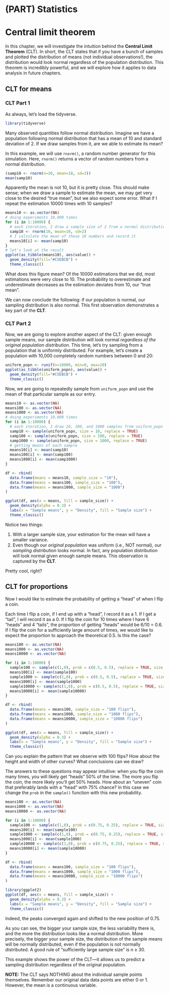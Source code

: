 # (PART) Statistics {-}

# Central limit theorem

In this chapter, we will investigate the intuition behind the **Central Limit Theorem** (CLT). In short, the CLT states that if you have a bunch of samples and plotted the distribution of means (not individual observations!), the distribution would look normal regardless of the population distribution. This theorem is incredibly powerful, and we will explore how it applies to data analysis in future chapters.

## CLT for means

### CLT Part 1

As always, let's load the tidyverse.

```r
library(tidyverse)
```

Many observed quantities follow normal distribution. Imagine we have a population following normal distribution that has a mean of 10 and standard deviation of 2. If we draw samples from it, are we able to estimate its mean?
  
In this example, we will use `rnorm()`, a random number generator for this simulation. Here, `rnorm()` returns a vector of random numbers from a normal distribution.

```r
(samp10 <- rnorm(n=10, mean=10, sd=2))
mean(samp10)
```

Apparently the mean is not 10, but it is pretty close. This should make sense; when we draw a sample to estimate the mean, we may get very close to the desired "true mean", but we also expect some error. What if I repeat the estimation 10000 times with 10 samples?

```r
means10 <- as.vector(NA)
# doing experiments 10,000 times
for (i in 1:10000) {
  # each iteration, I draw a sample size of 2 from a normal distribution
  samp10 <- rnorm(10, mean=10, sd=2)
  # I calculate the mean of these 10 numbers and record it
  means10[i] <- mean(samp10)  
}
# let's look at the result
ggplot(as_tibble(means10), aes(value)) +
  geom_density(fill="#C5EBCB") +
  theme_classic()
```

What does this figure mean? Of the 10000 estimations that we did, most estimations were very close to 10. The probability to overestimate and underestimate decreases as the estimation deviates from 10, our "true mean".

We can now conclude the following: if our population is normal, our sampling distribution is also normal. This first observation demonstrates a key part of the **CLT**.


### CLT Part 2

Now, we are going to explore another aspect of the CLT: given enough sample means, our sample distribution will look normal *regardless of the original population distribution*. This time, let's try sampling from a population that is uniformly distributed. For example, let's create a population with 10,000 completely random numbers between 0 and 20:

```r
uniform_popn <- runif(n=10000, min=0, max=20)
ggplot(as_tibble(uniform_popn), aes(value)) +
  geom_density(fill="#C5EBCB") +
  theme_classic()
```

Now, we are going to repeatedly sample from `uniform_popn` and use the mean of that particular sample as our entry.

```r
means10 <- as.vector(NA)
means100 <- as.vector(NA)
means1000 <- as.vector(NA)
# doing experiments 10,000 times
for (i in 1:10000) {
  # each iteration, I draw 10, 100, and 1000 samples from uniform_popn
  samp10 <- sample(uniform_popn, size = 10, replace = TRUE)
  samp100 <- sample(uniform_popn, size = 100, replace = TRUE)
  samp1000 <- sample(uniform_popn, size = 1000, replace = TRUE)
  # getting means of each sample
  means10[i] <- mean(samp10)
  means100[i] <- mean(samp100)
  means1000[i] <- mean(samp1000)
}

df <- rbind(
  data.frame(means = means10, sample_size = "10"),
  data.frame(means = means100, sample_size = "100"),
  data.frame(means = means1000, sample_size = "1000")
)

ggplot(df, aes(x = means, fill = sample_size)) + 
  geom_density(alpha = 0.3) +
  labs(x = "Sample means", y = "Density", fill = "Sample size") +
  theme_classic()
```

Notice two things:

1. With a larger sample size, your estimation for the mean will have a smaller variance.
2. Even though our *original population* was uniform (i.e., NOT normal), our *sampling distribution* looks normal. In fact, any population distribution will look normal given enough sample means. This observation is captured by the **CLT**.

Pretty cool, right?

<!-- <iframe class="interactive" id="ch7-clt-means" src="https://gallery.shinyapps.io/CLT_mean/" scrolling="no" frameborder="no"></iframe> -->


## CLT for proportions

Now I would like to estimate the probability of getting a "head" of when I flip a coin.

Each time I flip a coin, if I end up with a "head", I record it as a 1. If I get a "tail", I will record it as a 0. If I flip the coin for 10 times where I have 6 "heads" and 4 "tails", the proportion of getting "heads" would be 6/10 = 0.6. If I flip the coin for a sufficiently large amount of times, we would like to expect the proportion to approach the theoretical 0.5. Is this the case?

```r
means100 <- as.vector(NA)
means1000 <- as.vector(NA)
means10000 <- as.vector(NA)

for (i in 1:10000) {
  sample100 <- sample(c(1,0), prob = c(0.5, 0.5), replace = TRUE, size = 100)
  means100[i] <- mean(sample100)
  sample1000 <- sample(c(1,0), prob = c(0.5, 0.5), replace = TRUE, size = 1000)
  means1000[i] <- mean(sample1000)
  sample10000 <- sample(c(1,0), prob = c(0.5, 0.5), replace = TRUE, size = 10000)
  means10000[i] <- mean(sample10000)
}

df <- rbind(
  data.frame(means = means100, sample_size = "100 flips"),
  data.frame(means = means1000, sample_size = "1000 flips"),
  data.frame(means = means10000, sample_size = "10000 flips")
)

ggplot(df, aes(x = means, fill = sample_size)) + 
  geom_density(alpha = 0.3) +
  labs(x = "Sample means", y = "Density", fill = "Sample size") +
  theme_classic()
```

Can you explain the pattern that we observe with 100 flips? How about the height and width of other curves? What conclusions can we draw?

The answers to these questions may appear intuitive: when you flip the coin many times, you will likely get "heads" 50% of the time. The more you flip the coin, the more likely you'll get 50% heads. How about an "uneven" coin that preferably lands with a "head" with 75% chance? In this case we change the `prob` in the `sample()` function with this new probability.

```r
means100 <- as.vector(NA)
means1000 <- as.vector(NA)
means10000 <- as.vector(NA)

for (i in 1:10000) {
  sample100 <- sample(c(1,0), prob = c(0.75, 0.25), replace = TRUE, size = 100)
  means100[i] <- mean(sample100)
  sample1000 <- sample(c(1,0), prob = c(0.75, 0.25), replace = TRUE, size = 1000)
  means1000[i] <- mean(sample1000)
  sample10000 <- sample(c(1,0), prob = c(0.75, 0.25), replace = TRUE, size = 10000)
  means10000[i] <- mean(sample10000)
}

df <- rbind(
  data.frame(means = means100, sample_size = "100 flips"),
  data.frame(means = means1000, sample_size = "1000 flips"),
  data.frame(means = means10000, sample_size = "10000 flips")
)

library(ggplot2)
ggplot(df, aes(x = means, fill = sample_size)) + 
  geom_density(alpha = 0.3) +
  labs(x = "Sample means", y = "Density", fill = "Sample size") +
  theme_classic()
```

Indeed, the peaks converged again and shifted to the new position of 0.75.

As you can see, the bigger your sample size, the less variability there is, and the more the distribution looks like a normal distribution. More precisely, the bigger your sample size, the distribution of the sample means will be normally distributed, even if the population is not normally distributed. A good rule of "sufficiently large sample size" is n ≥ 30.

This example shows the power of the CLT---it allows us to predict a sampling distribution regardless of the original population.

**NOTE:** The CLT says NOTHING about the individual sample points themselves. Remember our original data data points are either 0 or 1. However, the mean is a continuous variable.

<script>
  iFrameResize({}, ".interactive");
</script>
